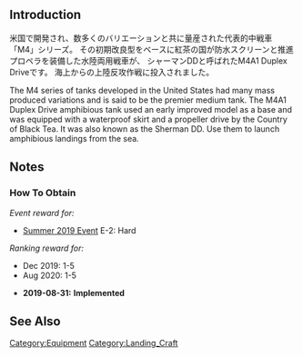 {{EquipmentInfo}}

==Introduction==
米国で開発され、数多くのバリエーションと共に量産された代表的中戦車「M4」シリーズ。
その初期改良型をベースに紅茶の国が防水スクリーンと推進プロペラを装備した水陸両用戦車が、
シャーマンDDと呼ばれたM4A1 Duplex Driveです。
海上からの上陸反攻作戦に投入されました。

The M4 series of tanks developed in the United States had many mass produced variations and is said to be the premier medium tank.
The M4A1 Duplex Drive amphibious tank used an early improved model as a base and was equipped with a waterproof skirt and a propeller drive by the Country of Black Tea. It was also known as the Sherman DD.
Use them to launch amphibious landings from the sea.

==Notes==
<div class="mw-collapsible"><h3>How To Obtain</h3>
<div class="mw-collapsible-content">
''Event reward for:''
* [[Summer 2019 Event]] E-2: Hard

''Ranking reward for:''
* Dec 2019: 1-5
* Aug 2020: 1-5

</div></div>


<div class="mw-collapsible><h3>Updates History</h3>
<div class="mw-collapsible-content>
* '''2019-08-31:''' '''Implemented'''
</div></div>

==See Also==
{{Equipmentlist}}
[[Category:Equipment]]
[[Category:Landing_Craft]]